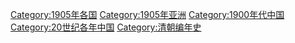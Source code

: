 {{portal|清朝}}
{{Commonscat|1905 in China}}
{{Year by category
|m=1
|c=9
|d=0
|y=5
|cat=中国
|sortkey=中国
|parent=20世纪各年中国
|subcat=1900年代中国
}}

[[Category:1905年各国|Category:1905年各国]]
[[Category:1905年亚洲|Category:1905年亚洲]]
[[Category:1900年代中国|Category:1900年代中国]]
[[Category:20世纪各年中国|Category:20世纪各年中国]]
[[Category:清朝编年史|Category:清朝编年史]]